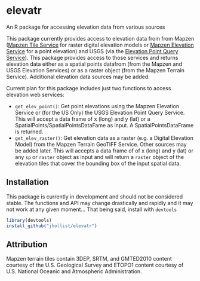 # elevatr
An R package for accessing elevation data from various sources

This package currently provides access to elevation data from from Mapzen ([Mapzen Tile Service](https://mapzen.com/documentation/terrain-tiles/) for raster digital elevation models or  [Mapzen Elevation Service](https://mapzen.com/documentation/elevation/elevation-service/) for a point elevation) and USGS (via the [Elevation Point Query Service](http://ned.usgs.gov/epqs/)).  This package provides access to those services and returns elevation data either as a spatial points datafrom (from the Mapzen and USGS Elevation Services) or as a raster object (from the Mapzen Terrain Service).  Additional elevation data sources may be added.

Current plan for this package includes just two functions to access elevation web services:

- `get_elev_point()`:  Get point elevations using the Mapzen Elevation Service or (for the US Only) the USGS Elevation Point Query Service.  This will accept a data frame of x (long) and y (lat) or a SpatialPoints/SpatialPointsDataFame as input.  A SpatialPointsDataFrame is returned.
- `get_elev_raster()`: Get elevation data as a raster (e.g. a Digital Elevation Model) from the Mapzen Terrain GeoTIFF Service.  Other sources may be added later.  This will accepts a data frame of of x (long) and y (lat) or any `sp` or `raster` object as input and will return a `raster` object of the elevation tiles that cover the bounding box of the input spatial data. 

## Installation

This package is currently in development and should not be considered stable.  The functions and API may change drastically and rapidly and it may not work at any given moment...  That being said, install with `devtools`

```r
library(devtools)
install_github("jhollist/elevatr")
```

## Attribution
Mapzen terrain tiles contain 3DEP, SRTM, and GMTED2010 content courtesy of the U.S. Geological Survey and ETOPO1 content courtesy of U.S. National Oceanic and Atmospheric Administration.